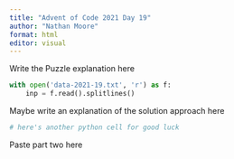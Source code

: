 ```yaml
---
title: "Advent of Code 2021 Day 19"
author: "Nathan Moore"
format: html
editor: visual
---
```


Write the Puzzle explanation here

```python

with open('data-2021-19.txt', 'r') as f:
    inp = f.read().splitlines()

```

Maybe write an explanation of the solution approach here

```python
# here's another python cell for good luck

```

Paste part two here
